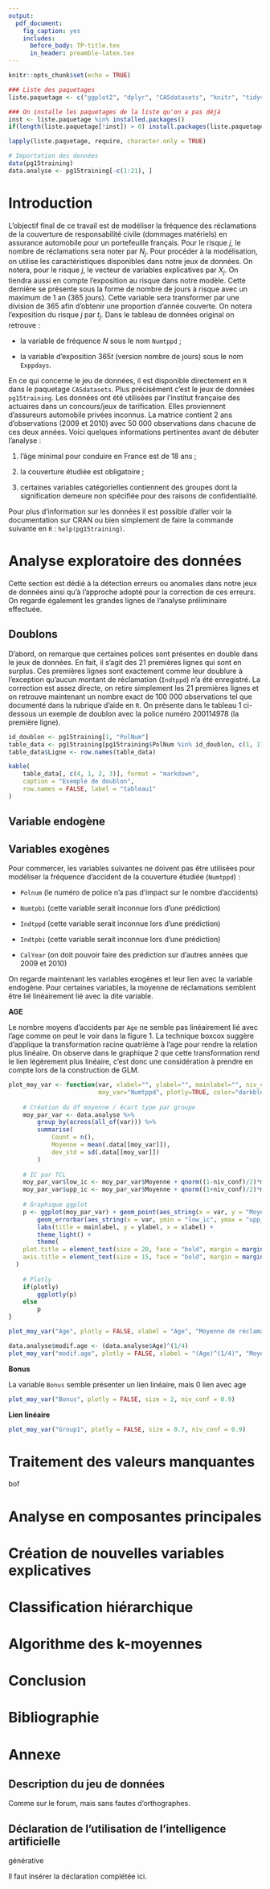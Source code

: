 ```yaml
---
output:
  pdf_document:
    fig_caption: yes
    includes:
      before_body: TP-title.tex
      in_header: preamble-latex.tex
---
```


\centering

\clearpage

\tableofcontents

```{=tex}
\justify  
\clearpage
```
```r
knitr::opts_chunk$set(echo = TRUE)
```

```r
### Liste des paquetages
liste.paquetage <- c("ggplot2", "dplyr", "CASdatasets", "knitr", "tidyverse", "FactoMineR", "DT", "factoextra", "plotly", "reshape2")

### On installe les paquetages de la liste qu'on a pas déjà
inst <- liste.paquetage %in% installed.packages()
if(length(liste.paquetage[!inst]) > 0) install.packages(liste.paquetage[!inst])

lapply(liste.paquetage, require, character.only = TRUE)

# Importation des données
data(pg15training)
data.analyse <- pg15training[-c(1:21), ]
```

# Introduction

L'objectif final de ce travail est de modéliser la fréquence des réclamations de la couverture de responsabilité civile (dommages matériels) en assurance automobile pour un portefeuille français. Pour le risque $j$, le nombre de réclamations sera noter par $N_j$. Pour procéder à la modélisation, on utilise les caractéristiques disponibles dans notre jeux de données. On notera, pour le risque $j$, le vecteur de variables explicatives par $X_j$. On tiendra aussi en compte l'exposition au risque dans notre modèle. Cette dernière se présente sous la forme de nombre de jours à risque avec un maximum de 1 an (365 jours). Cette variable sera transformer par une division de 365 afin d'obtenir une proportion d'année couverte. On notera l'exposition du risque $j$ par $t_j$. Dans le tableau de données original on retrouve :

-   la variable de fréquence $N$ sous le nom `Numtppd` ;

-   la variable d'exposition $365 t$ (version nombre de jours) sous le nom `Exppdays`.

En ce qui concerne le jeu de données, il est disponible directement en `R` dans le paquetage `CASdatasets`. Plus précisément c'est le jeux de données `pg15training`. Les données ont été utilisées par l'institut française des actuaires dans un concours/jeux de tarification. Elles proviennent d'assureurs automobile privées inconnus. La matrice contient 2 ans d'observations (2009 et 2010) avec 50 000 observations dans chacune de ces deux années. Voici quelques informations pertinentes avant de débuter l'analyse :

1.  l'âge minimal pour conduire en France est de 18 ans ;

2.  la couverture étudiée est obligatoire ;

3.  certaines variables catégorielles contiennent des groupes dont la signification demeure non spécifiée pour des raisons de confidentialité.

Pour plus d'information sur les données il est possible d'aller voir la documentation sur CRAN ou bien simplement de faire la commande suivante en `R` : `help(pg15training)`.

# Analyse exploratoire des données

Cette section est dédié à la détection erreurs ou anomalies dans notre jeux de données ainsi qu'à l'approche adopté pour la correction de ces erreurs. On regarde également les grandes lignes de l'analyse préliminaire effectuée.

## Doublons

D'abord, on remarque que certaines polices sont présentes en double dans le jeux de données. En fait, il s'agit des 21 premières lignes qui sont en surplus. Ces premières lignes sont exactement comme leur doublure à l'exception qu'aucun montant de réclamation (`Indtppd`) n'a été enregistré. La correction est assez directe, on retire simplement les 21 premières lignes et on retrouve maintenant un nombre exact de 100 000 observations tel que documenté dans la rubrique d'aide en `R`. On présente dans le tableau 1 ci-dessous un exemple de doublon avec la police numéro 200114978 (la première ligne).

```r

id_doublon <- pg15training[1, "PolNum"]
table_data <- pg15training[pg15training$PolNum %in% id_doublon, c(1, 17, 19)]
table_data$Ligne <- row.names(table_data)

kable(
    table_data[, c(4, 1, 2, 3)], format = "markdown",
    caption = "Exemple de doublon",
    row.names = FALSE, label = "tableau1"
)

```

## Variable endogène

## Variables exogènes

Pour commercer, les variables suivantes ne doivent pas être utilisées pour modéliser la fréquence d'accident de la couverture étudiée (`Numtppd`) :

-   `Polnum` (le numéro de police n'a pas d'impact sur le nombre d'accidents)

-   `Numtpbi` (cette variable serait inconnue lors d'une prédiction)

-   `Indtppd` (cette variable serait inconnue lors d'une prédiction)

-   `Indtpbi` (cette variable serait inconnue lors d'une prédiction)

-   `CalYear` (on doit pouvoir faire des prédiction sur d'autres années que 2009 et 2010)

On regarde maintenant les variables exogènes et leur lien avec la variable endogène. Pour certaines variables, la moyenne de réclamations semblent être lié linéairement lié avec la dite variable.

**AGE**

Le nombre moyens d'accidents par `Age` ne semble pas linéairement lié avec l'age comme on peut le voir dans la figure 1. La technique boxcox suggère d'applique la transformation racine quatrième à l'age pour rendre la relation plus linéaire. On observe dans le graphique 2 que cette transformation rend le lien légèrement plus linéaire, c'est donc une considération à prendre en compte lors de la construction de GLM.

```r
plot_moy_var <- function(var, xlabel="", ylabel="", mainlabel="", niv_conf=0.9,
                         moy_var="Numtppd", plotly=TRUE, color="darkblue", size=0.75){
    
    # Création du df moyenne / écart type par groupe
    moy_par_var <- data.analyse %>%
        group_by(across(all_of(var))) %>%
        summarise(
            Count = n(),
            Moyenne = mean(.data[[moy_var]]),
            dev_std = sd(.data[[moy_var]])
        )
    
    # IC par TCL
    moy_par_var$low_ic <- moy_par_var$Moyenne + qnorm((1-niv_conf)/2)*moy_par_var$dev_std/sqrt(moy_par_var$Count)
    moy_par_var$upp_ic <- moy_par_var$Moyenne + qnorm((1+niv_conf)/2)*moy_par_var$dev_std/sqrt(moy_par_var$Count)
    
    # Graphique ggplot
    p <- ggplot(moy_par_var) + geom_point(aes_string(x = var, y = "Moyenne"), col=color, size=2) +
        geom_errorbar(aes_string(x = var, ymin = "low_ic", ymax = "upp_ic"), width=size) +
        labs(title = mainlabel, y = ylabel, x = xlabel) +
        theme_light() +
        theme(
    plot.title = element_text(size = 20, face = "bold", margin = margin(b = 20)),
    axis.title = element_text(size = 15, face = "bold", margin = margin(l = 20)),
  )
    
    # Plotly
    if(plotly)
        ggplotly(p)
    else
        p
}
```

```r
plot_moy_var("Age", plotly = FALSE, xlabel = "Age", "Moyenne de réclamation (Numtppd)", mainlabel = "Moyenne de réclamation par age avec un IC approximatif 90%", niv_conf = 0.9)
```

```r
data.analyse$modif.age <- (data.analyse$Age)^(1/4)
plot_moy_var("modif.age", plotly = FALSE, xlabel = "(Age)^(1/4)", "Moyenne de réclamation (Numtppd)", mainlabel = "Moyenne de réclamation par age modifié avec un IC approximatif 90%", niv_conf = 0.9, size = 0.01)
```

**Bonus**

La variable `Bonus` semble présenter un lien linéaire, mais 0 lien avec age

```r
plot_moy_var("Bonus", plotly = FALSE, size = 2, niv_conf = 0.9)
```

**Lien linéaire**

```r
plot_moy_var("Group1", plotly = FALSE, size = 0.7, niv_conf = 0.9)
```

# Traitement des valeurs manquantes

bof

# Analyse en composantes principales

# Création de nouvelles variables explicatives

# Classification hiérarchique

# Algorithme des k-moyennes

# Conclusion

# Bibliographie

# Annexe

## Description du jeu de données

Comme sur le forum, mais sans fautes d'orthographes.

## Déclaration de l’utilisation de l’intelligence artificielle

générative

Il faut insérer la déclaration complétée ici.
